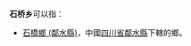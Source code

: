 '''石桥乡'''可以指：
{{PRC admin/disambig|13/06/22/202/000|41/11/22/203/000|43/05/02/201/000|51/14/24/200/000|65/42/02/203/000}}
* [[石橋鄉_(鄰水縣)|石橋鄉 (鄰水縣)]]，中國[[四川省|四川省]][[鄰水縣|鄰水縣]]下轄的鄉。
{{disambig|cat=三字中国乡名消歧义}}